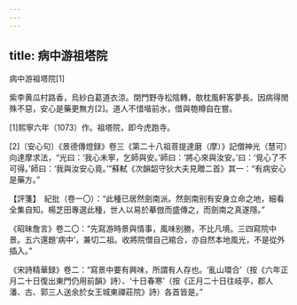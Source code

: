 ```yaml
---
---
---
```

title: 病中游祖塔院
---



病中游祖塔院[1]


紫李黄瓜村路香，烏紗白葛道衣涼。閉門野寺松陰轉，欹枕風軒客夢長。因病得閒殊不惡，安心是藥更無方[2]。道人不惜堦前水，借與匏樽自在嘗。

[1]熙寧六年（1073）作。祖塔院，即今虎跑寺。

[2]〔安心句〕《景德傳燈録》卷三《第二十八祖菩提達磨（摩）》記僧神光（慧可）向達摩求法，“光曰：‘我心未寧，乞師與安。’師曰：‘將心來與汝安。’曰：‘覓心了不可得。’師曰：‘我與汝安心竟。’”蘇軾《次韻韶守狄大夫見贈二首》其一：“有病安心是藥方。”

【評箋】　紀批（卷一〇）：“此種已居然劍南派。然劍南别有安身立命之地，細看全集自知。楊芝田專選此種，世人以易於摹倣而盛傳之，而劍南之真遂隱。”

《昭昧詹言》卷二〇：“先寫游時景與情事，風味别勝，不比凡境。三四寫院中景。五六還題‘病中’，兼切二祖。收將院僧自己綰合，亦自然本地風光，不是從外插入。”

《宋詩精華録》卷二：“寫景中要有興味，所謂有人存也。‘亂山環合’（按《六年正月二十日復出東門仍用前韻》詩）、‘十日春寒’（按《正月二十日往岐亭，郡人潘、古、郭三人送余於女王城東禪莊院》詩）各首皆是。”